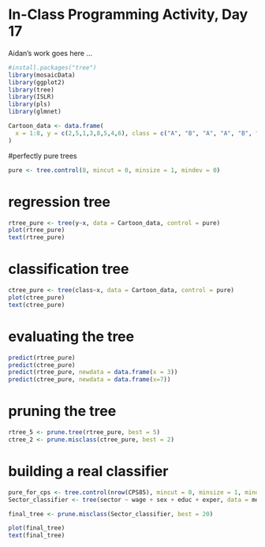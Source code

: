 # In-Class Programming Activity, Day 17

Aidan's work goes here ...

```r
#install.packages("tree")
library(mosaicData)
library(ggplot2)
library(tree)
library(ISLR)
library(pls)
library(glmnet)
```

```r
Cartoon_data <- data.frame(
  x = 1:8, y = c(2,5,1,3,8,5,4,6), class = c("A", "B", "A", "A", "B", "B", "A", "B")
)
```


#perfectly pure trees
```r
pure <- tree.control(8, mincut = 0, minsize = 1, mindev = 0)
```

# regression tree
```r
rtree_pure <- tree(y~x, data = Cartoon_data, control = pure)
plot(rtree_pure)
text(rtree_pure)
```

# classification tree
```r
ctree_pure <- tree(class~x, data = Cartoon_data, control = pure)
plot(ctree_pure)
text(ctree_pure)
```

# evaluating the tree
```r
predict(rtree_pure)
predict(ctree_pure)
predict(rtree_pure, newdata = data.frame(x = 3))
predict(ctree_pure, newdata = data.frame(x=7))

```

# pruning the tree

```r
rtree_5 <- prune.tree(rtree_pure, best = 5)
ctree_2 <- prune.misclass(ctree_pure, best = 2)
```

# building a real classifier
```r
pure_for_cps <- tree.control(nrow(CPS85), mincut = 0, minsize = 1, mindev = 0)
Sector_classifier <- tree(sector ~ wage + sex + educ + exper, data = mosaicData::CPS85, control = pure_for_cps)

final_tree <- prune.misclass(Sector_classifier, best = 20)
```

```r
plot(final_tree)
text(final_tree)
```
